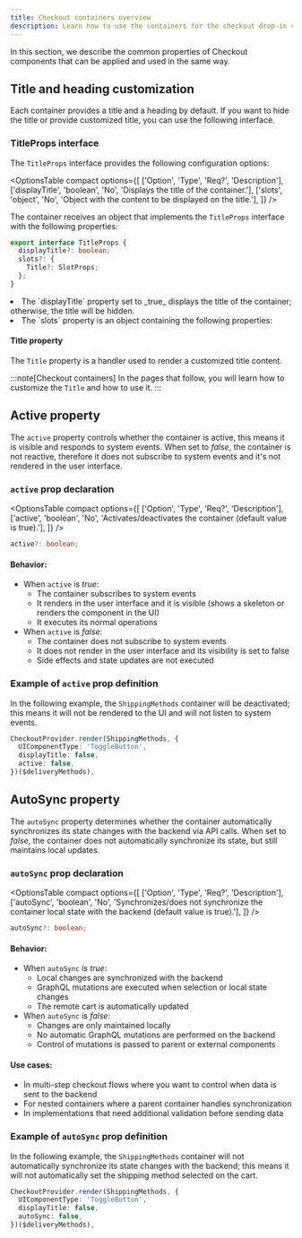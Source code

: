```yaml
---
title: Checkout containers overview
description: Learn how to use the containers for the checkout drop-in component.
---
```



In this section, we describe the common properties of Checkout components that can be applied and used in the same way.

## Title and heading customization

Each container provides a title and a heading by default. If you want to hide the title or provide customized title, you can use the following interface.

### TitleProps interface

The `TitleProps` interface provides the following configuration options:

<OptionsTable
  compact
  options={[
    ['Option', 'Type', 'Req?', 'Description'],
    ['displayTitle', 'boolean', 'No', 'Displays the title of the container.'],
    ['slots', 'object', 'No', 'Object with the content to be displayed on the title.'],
  ]}
/>

The container receives an object that implements the `TitleProps` interface with the following properties:

```ts
export interface TitleProps {
  displayTitle?: boolean;
  slots?: {
    Title?: SlotProps;
  };
}
```

<li>The `displayTitle` property set to _true_ displays the title of the container; otherwise, the title will be hidden.</li>

<li>The `slots` property is an object containing the following properties:</li>

#### Title property

The `Title` property is a handler used to render a customized title content.

:::note[Checkout containers]
In the pages that follow, you will learn how to customize the `Title` and how to use it.
:::

## Active property

The `active` property controls whether the container is active, this means it is visible and responds to system events. When set to _false_, the container is not reactive, therefore it does not subscribe to system events and it's not rendered in the user interface.

### `active` prop declaration

<OptionsTable
  compact
  options={[
    ['Option', 'Type', 'Req?', 'Description'],
    ['active', 'boolean', 'No', 'Activates/deactivates the container (default value is true).'],
  ]}
/>

```ts
active?: boolean;
```

#### Behavior:

- When `active` is _true_:
  - The container subscribes to system events
  - It renders in the user interface and it is visible (shows a skeleton or renders the component in the UI)
  - It executes its normal operations
- When `active` is _false_:
  - The container does not subscribe to system events
  - It does not render in the user interface and its visibility is set to false
  - Side effects and state updates are not executed

### Example of `active` prop definition

In the following example, the `ShippingMethods` container will be deactivated; this means it will not be rendered to the UI and will not listen to system events.

```ts
CheckoutProvider.render(ShippingMethods, {
  UIComponentType: 'ToggleButton',
  displayTitle: false,
  active: false,
})($deliveryMethods),
```

## AutoSync property

The `autoSync` property determines whether the container automatically synchronizes its state changes with the backend via API calls. When set to _false_, the container does not automatically synchronize its state, but still maintains local updates.

### `autoSync` prop declaration

<OptionsTable
  compact
  options={[
    ['Option', 'Type', 'Req?', 'Description'],
    ['autoSync', 'boolean', 'No', 'Synchronizes/does not synchronize the container local state with the backend (default value is true).'],
  ]}
/>

```ts
autoSync?: boolean;
```

#### Behavior:

- When `autoSync` is _true_:
  - Local changes are synchronized with the backend
  - GraphQL mutations are executed when selection or local state changes
  - The remote cart is automatically updated
- When `autoSync` is _false_:
  - Changes are only maintained locally
  - No automatic GraphQL mutations are performed on the backend
  - Control of mutations is passed to parent or external components

#### Use cases:

- In multi-step checkout flows where you want to control when data is sent to the backend
- For nested containers where a parent container handles synchronization
- In implementations that need additional validation before sending data

### Example of `autoSync` prop definition

In the following example, the `ShippingMethods` container will not automatically synchronize its state changes with the backend; this means it will not automatically set the shipping method selected on the cart.

```ts
CheckoutProvider.render(ShippingMethods, {
  UIComponentType: 'ToggleButton',
  displayTitle: false,
  autoSync: false,
})($deliveryMethods),
```